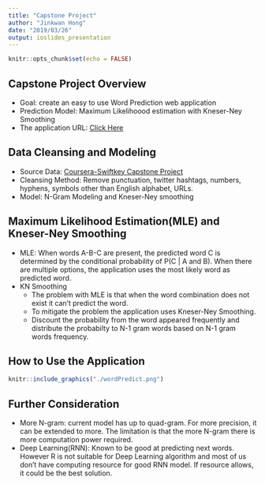 ```yaml
---
title: "Capstone Project"
author: "Jinkwan Hong"
date: "2019/03/26"
output: ioslides_presentation
---
```


```r
knitr::opts_chunk$set(echo = FALSE)
```

## Capstone Project Overview

- Goal: create an easy to use Word Prediction web application  
- Prediction Model: Maximum Likelihoood estimation with Kneser-Ney Smoothing  
- The application URL: [Click Here](https://jinkwanh.shinyapps.io/Capstone/)

## Data Cleansing and Modeling

- Source Data: [Coursera-Swiftkey Capstone Project](https://d396qusza40orc.cloudfront.net/dsscapstone/dataset/Coursera-SwiftKey.zip)
- Cleansing Method: Remove punctuation, twitter hashtags, numbers, hyphens, symbols other than English alphabet, URLs.
- Model: N-Gram Modeling and Kneser-Ney smoothing

## Maximum Likelihood Estimation(MLE) and Kneser-Ney Smoothing

- MLE: When words A-B-C are present, the predicted word C is determined by the conditional probability of P(C | A and B). When there are multiple options, the application uses the most likely word as predicted word.
- KN Smoothing
  - The problem with MLE is that when the word combination does not exist it can't predict the word. 
  - To mitigate the problem the application uses Kneser-Ney Smoothing. 
  - Discount the probability from the word appeared frequently and distribute the probabilty to N-1 gram words based on N-1 gram words frequency. 

## How to Use the Application

```r
knitr::include_graphics("./wordPredict.png")
```

## Further Consideration

- More N-gram: current model has up to quad-gram. For more precision, it can be extended to more. The limitation is that the more N-gram there is more computation power required.
- Deep Learning(RNN): Known to be good at predicting next words. However R is not suitable for Deep Learning algorithm and most of us don't have computing resource for good RNN model. If resource allows, it could be the best solution. 

